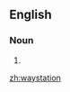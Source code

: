 ==English==

===Noun===
{{en-noun}}

# {{alternative spelling of|way station|lang=en}}

[[zh:waystation]]